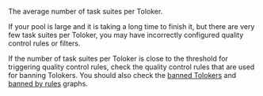 The average number of task suites per Toloker.

If your pool is large and it is taking a long time to finish it, but there are very few task suites per Toloker, you may have incorrectly configured quality control rules or filters.

<Cut title="Recommendations">

If the number of task suites per Toloker is close to the threshold for triggering quality control rules, check the quality control rules that are used for banning Tolokers. You should also check the [banned Tolokers](#banned-users) and [banned by rules](#blocked-rules) graphs.

</Cut>
